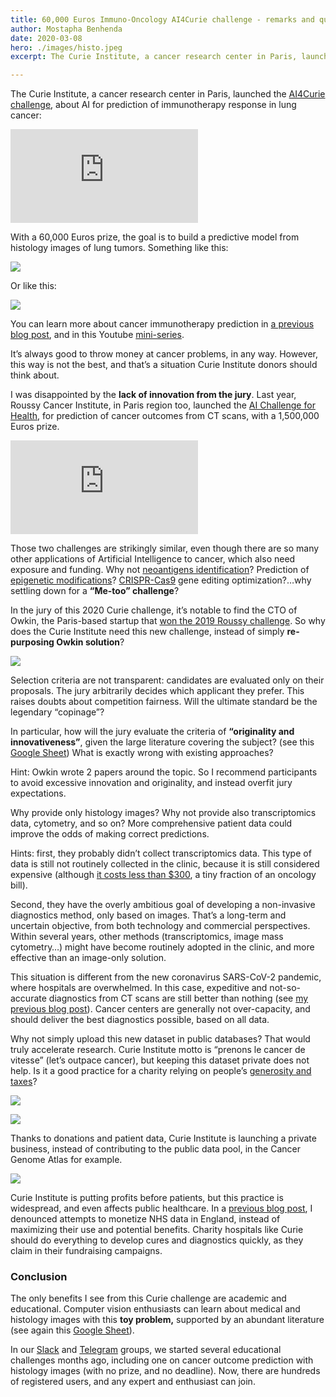 ```yaml
---
title: 60,000 Euros Immuno-Oncology AI4Curie challenge - remarks and questions
author: Mostapha Benhenda
date: 2020-03-08
hero: ./images/histo.jpeg
excerpt: The Curie Institute, a cancer research center in Paris, launched the AI4Curie challenge, about AI for immunotherapy.

---
```


The Curie Institute, a cancer research center in Paris, launched the [AI4Curie challenge](https://curie.fr/landing/ai4curie), about AI for prediction of immunotherapy response in lung cancer:


  <iframe  style="margin:0 auto;" src="https://www.youtube.com/embed/qYi_13LaVe8" frameborder="0" allow="accelerometer; autoplay; encrypted-media; gyroscope; picture-in-picture" allowfullscreen></iframe>


With a 60,000 Euros prize, the goal is to build a predictive model from histology images of lung tumors. Something like this:

![](https://cdn-images-1.medium.com/max/800/1*muw4ma94XdOQQRr-hJnNNw.jpeg)

Or like this:

![](https://cdn-images-1.medium.com/max/800/1*MEffcL5uks6LqqHQGG810g.png)

You can learn more about cancer immunotherapy prediction in [a previous blog post](https://medium.com/the-ai-lab/how-to-better-predict-cancer-immunotherapy-results-f81747af75c8), and in this Youtube [mini-series](https://youtu.be/7ACNiebz0ko).

It’s always good to throw money at cancer problems, in any way. However, this way is not the best, and that’s a situation Curie Institute donors should think about.

I was disappointed by the **lack of innovation from the jury**. Last year, Roussy Cancer Institute, in Paris region too, launched the [AI Challenge for Health](https://www.aichallenge.parisregion.eu/health-challenge/), for prediction of cancer outcomes from CT scans, with a 1,500,000 Euros prize.

  <iframe  style="margin:0 auto;" src="https://www.youtube.com/embed/j1llXz6f_yQ" frameborder="0" allow="accelerometer; autoplay; encrypted-media; gyroscope; picture-in-picture" allowfullscreen></iframe>




Those two challenges are strikingly similar, even though there are so many other applications of Artificial Intelligence to cancer, which also need exposure and funding. Why not [neoantigens identification](https://github.com/openvax/mhcflurry)? Prediction of [epigenetic modifications](https://bmcgenomics.biomedcentral.com/articles/10.1186/s12864-019-5489-4)? [CRISPR-Cas9](http://www.deepcrispr.net/) gene editing optimization?…why settling down for a **“Me-too” challenge**?

In the jury of this 2020 Curie challenge, it’s notable to find the CTO of Owkin, the Paris-based startup that [won the 2019 Roussy challenge](https://www.iledefrance.fr/owkin-remporte-le-1er-challenge-ai-health). So why does the Curie Institute need this new challenge, instead of simply **re-purposing Owkin solution**?

![](https://cdn-images-1.medium.com/max/800/1*GdaPdbCM3n-cmw_AXkVgHg.png)

Selection criteria are not transparent: candidates are evaluated only on their proposals. The jury arbitrarily decides which applicant they prefer. This raises doubts about competition fairness. Will the ultimate standard be the legendary “copinage”?

In particular, how will the jury evaluate the criteria of **“originality and innovativeness”**, given the large literature covering the subject? (see this [Google Sheet](https://docs.google.com/spreadsheets/d/1ZbeA6E0lmGzl_pQ7MzblF3Z1zJ5CINGzsxnJy9w8H38/edit?usp=sharing)) What is exactly wrong with existing approaches?

Hint: Owkin wrote 2 papers around the topic. So I recommend participants to avoid excessive innovation and originality, and instead overfit jury expectations.

Why provide only histology images? Why not provide also transcriptomics data, cytometry, and so on? More comprehensive patient data could improve the odds of making correct predictions.

Hints: first, they probably didn’t collect transcriptomics data. This type of data is still not routinely collected in the clinic, because it is still considered expensive (although [it costs less than $300](http://www.longwoodgenomics.org/2017/08/25/the-cost-effective-of-tumor-rna-seq/), a tiny fraction of an oncology bill).

Second, they have the overly ambitious goal of developing a non-invasive diagnostics method, only based on images. That’s a long-term and uncertain objective, from both technology and commercial perspectives. Within several years, other methods (transcriptomics, image mass cytometry…) might have become routinely adopted in the clinic, and more effective than an image-only solution.

This situation is different from the new coronavirus SARS-CoV-2 pandemic, where hospitals are overwhelmed. In this case, expeditive and not-so-accurate diagnostics from CT scans are still better than nothing (see [my previous blog post](https://melwy.com/blog/coronavirus-how-can-ai-help)). Cancer centers are generally not over-capacity, and should deliver the best diagnostics possible, based on all data.

Why not simply upload this new dataset in public databases? That would truly accelerate research. Curie Institute motto is “prenons le cancer de vitesse” (let’s outpace cancer), but keeping this dataset private does not help. Is it a good practice for a charity relying on people’s [generosity and taxes](https://institut-curie.org/page/our-economic-model)?

![](https://cdn-images-1.medium.com/max/800/1*TwOf_K-w6it0eADRRp2Ssg.jpeg)

  

![](https://cdn-images-1.medium.com/max/800/1*0rc3t23XHeFKaArGo5sPOg.jpeg)

Thanks to donations and patient data, Curie Institute is launching a private business, instead of contributing to the public data pool, in the Cancer Genome Atlas for example.

![](https://cdn-images-1.medium.com/max/800/1*KNPEmRTtR431Ol-NqbBWeQ.png)

Curie Institute is putting profits before patients, but this practice is widespread, and even affects public healthcare. In a [previous blog post](https://melwy.com/blog/nhs-data-public-health-data-should-be-free-and-not-for-sale), I denounced attempts to monetize NHS data in England, instead of maximizing their use and potential benefits. Charity hospitals like Curie should do everything to develop cures and diagnostics quickly, as they claim in their fundraising campaigns.

### Conclusion

The only benefits I see from this Curie challenge are academic and educational. Computer vision enthusiasts can learn about medical and histology images with this **toy problem,** supported by an abundant literature (see again this [Google Sheet](https://docs.google.com/spreadsheets/d/1ZbeA6E0lmGzl_pQ7MzblF3Z1zJ5CINGzsxnJy9w8H38/edit?usp=sharing)).

In our [Slack](https://join.slack.com/t/dsformedicine/shared_invite/enQtODA1MDc1NDQ4ODIyLTMzNWFiY2YwYmQ4NDBkYTE5ZWQ0NDQ4YmNiMGE5MmMyYWU5MTkyNjgzMDFiNjdjNjRhYWUwNDJjZThjZmQzZDM) and [Telegram](https://t.me/joinchat/Go4mTxRr9Tbx53S_w-0-vQ) groups, we started several educational challenges months ago, including one on cancer outcome prediction with histology images (with no prize, and no deadline). Now, there are hundreds of registered users, and any expert and enthusiast can join.
